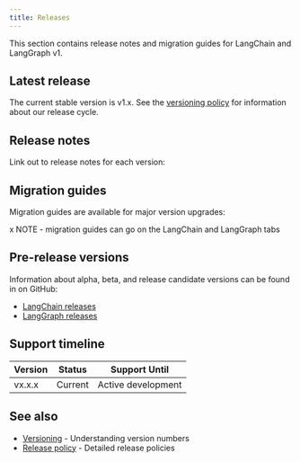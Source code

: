 ```yaml
---
title: Releases
---
```



<AlphaCallout />

This section contains release notes and migration guides for LangChain and LangGraph v1.

## Latest release

The current stable version is v1.x. See the [versioning policy](/oss/javascript/versioning) for information about our release cycle.

## Release notes

Link out to release notes for each version:

## Migration guides

Migration guides are available for major version upgrades:

x NOTE - migration guides can go on the LangChain and LangGraph tabs

## Pre-release versions

Information about alpha, beta, and release candidate versions can be found in on GitHub:

- [LangChain releases](https://github.com/langchain-ai/langchain/releases)
- [LangGraph releases](https://github.com/langchain-ai/langgraph/releases)

## Support timeline

| Version | Status | Support Until |
|---------|--------|--------------|
| vx.x.x | Current | Active development |

## See also

- [Versioning](/oss/javascript/versioning) - Understanding version numbers
- [Release policy](/oss/javascript/release-policy) - Detailed release policies
